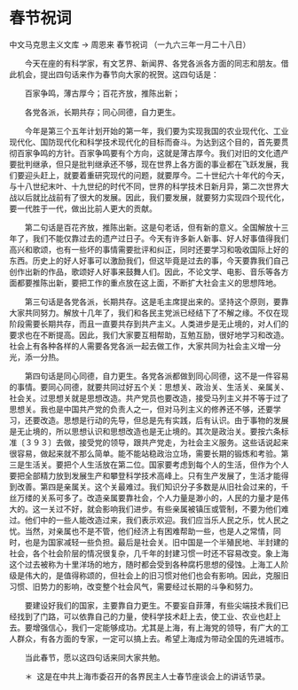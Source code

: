 # 春节祝词

中文马克思主义文库 -> 周恩来
春节祝词
（一九六三年一月二十八日）


　　今天在座的有科学家，有文艺界、新闻界、各党各派各方面的同志和朋友。借此机会，提出四句话来作为春节向大家的祝贺。这四句话是：

　　百家争鸣，薄古厚今；百花齐放，推陈出新；

　　各党各派，长期共存；同心同德，自力更生。

　　今年是第三个五年计划开始的第一年，我们要为实现我国的农业现代化、工业现代化、国防现代化和科学技术现代化的目标而奋斗。为达到这个目的，首先要贯彻百家争鸣的方针。百家争鸣要有个方向，这就是薄古厚今。我们对旧的文化遗产要批判继承，但只是批判继承还不够，现在世界上各方面的事业都在飞跃发展，我们要迎头赶上，就要着重研究现代的问题，就要厚今。二十世纪六十年代的今天，与十八世纪末叶、十九世纪的时代不同，世界的科学技术日新月异，第二次世界大战以后就比战前有了很大的发展。因此，我们要发展，就要努力实现四个现代化，要一代胜于一代，做出比前人更大的贡献。

　　第二句话是百花齐放，推陈出新。这是句老话，但有新的意义。全国解放十三年了，我们不能仅靠过去的遗产过日子。今天有许多新人新事、好人好事值得我们高兴和歌颂，也有一些坏的事情需要批评和纠正，同时还要学习和吸收国际上好的东西。历史上的好人好事可以激励我们，但这毕竟是过去的事，今天要靠我们自己创作出新的作品，歌颂好人好事来鼓舞人们。因此，不论文学、电影、音乐等各方面都要推陈出新，要把工作的重点放在这上面，不断扩大社会主义的思想阵地。

　　第三句话是各党各派，长期共存。这是毛主席提出来的。坚持这个原则，要靠大家共同努力。解放十几年了，我们和各民主党派已经结下了不解之缘。不仅在现阶段需要长期共存，而且一直要共存到共产主义。人类进步是无止境的，对人们的要求也在不断提高。因此，我们大家要互相帮助，互勉互励，很好地学习和改造。社会上有各种各样的人需要各党各派一起去做工作，大家共同为社会主义增一分光，添一分热。

　　第四句话是同心同德，自力更生。各党各派都做到同心同德，这不是一件容易的事情。要同心同德，就要共同过好五个关：思想关、政治关、生活关、亲属关、社会关。过思想关就是思想改造。共产党员也要改造，接受马列主义并不等于过了思想关。我也是中国共产党的负责人之一，但对马列主义的修养还不够，还要学习，还要改造。思想是行动的先导，但总是先有实践，后有认识。由于事物的发展是无止境的，所以思想认识和思想改造也是无止境的。其次是政治关。要按六条标准〔３９３〕去做，接受党的领导，跟共产党走，为社会主义服务。这些话说起来很容易，做起来就不那么简单。能不能站稳政治立场，需要长期的锻炼和考验。第三是生活关。要把个人生活放在第二位。国家要考虑到每个人的生活，但作为个人要把全部精力放到发展生产和攀登科学技术高峰上。只有生产发展了，生活才能得到改善。第四是亲属关。这个关最难过。我们知识分子多数是从旧社会过来的，千丝万缕的关系可多了。改造亲属要靠社会，个人力量是渺小的，人民的力量才是伟大的。这一关过不好，就会影响我们进步。有些亲属被镇压或管制，不要为他们难过。他们中的一些人能改造过来，我们表示欢迎。我们应当乐人民之乐，忧人民之忧。当然，对亲属也不是不管，他们经济上有困难帮助一些，也是人之常情，同时，也是为国家减轻一些负担。最后是社会关。旧中国是一个半殖民地、半封建的社会，各个社会阶层的情况很复杂，几千年的封建习惯一时还不容易改变。象上海这个过去被称为十里洋场的地方，随时都会受到各种腐朽思想的侵蚀。上海工人阶级是伟大的，是值得称颂的，但社会上的旧习惯对他们也会有影响。因此，克服旧习惯、旧势力的影响，改变整个社会风气，需要经过长期的斗争和努力。

　　要建设好我们的国家，主要靠自力更生。不要妄自菲薄，有些尖端技术我们已经找到了门路，可以依靠自己的力量，使科学技术赶上去，使工业、农业也赶上去。要增强信心，我们一定能够成功。尤其是上海，有上海党的领导，有广大的工人群众，有各方面的专家，一定可以搞上去。希望上海成为带动全国的先进城市。

　　当此春节，愿以这四句话来同大家共勉。



　　＊  这是在中共上海市委召开的各界民主人士春节座谈会上的讲话节录。



